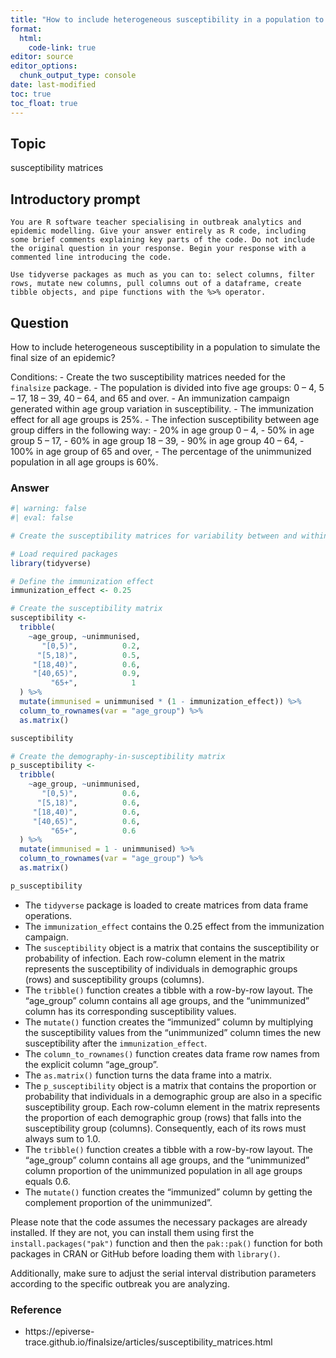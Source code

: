 ```yaml
---
title: "How to include heterogeneous susceptibility in a population to simulate the final size of an epidemic?"
format: 
  html:
    code-link: true
editor: source
editor_options: 
  chunk_output_type: console
date: last-modified
toc: true
toc_float: true
---
```


## Topic

susceptibility matrices

## Introductory prompt

```
You are R software teacher specialising in outbreak analytics and epidemic modelling. Give your answer entirely as R code, including some brief comments explaining key parts of the code. Do not include the original question in your response. Begin your response with a commented line introducing the code.
```

```
Use tidyverse packages as much as you can to: select columns, filter rows, mutate new columns, pull columns out of a dataframe, create tibble objects, and pipe functions with the %>% operator.
```

## Question 

How to include heterogeneous susceptibility in a population to simulate the final size of an epidemic?

Conditions:
- Create the two susceptibility matrices needed for the `finalsize` package.
- The population is divided into five age groups: 0 – 4, 5 – 17, 18 – 39, 40 – 64, and 65 and over.
- An immunization campaign generated within age group variation in susceptibility.
- The immunization effect for all age groups is 25%.
- The infection susceptibility between age group differs in the following way:
    - 20% in age group 0 – 4, 
    - 50% in age group 5 – 17,
    - 60% in age group 18 – 39,
    - 90% in age group 40 – 64,
    - 100% in age group of 65 and over,
- The percentage of the unimmunized population in all age groups is 60%.

### Answer

```r
#| warning: false
#| eval: false

# Create the susceptibility matrices for variability between and within groups

# Load required packages
library(tidyverse)

# Define the immunization effect
immunization_effect <- 0.25

# Create the susceptibility matrix
susceptibility <- 
  tribble(
    ~age_group, ~unimmunised,
       "[0,5)",          0.2,
      "[5,18)",          0.5,
     "[18,40)",          0.6,
     "[40,65)",          0.9,
         "65+",            1
  ) %>%
  mutate(immunised = unimmunised * (1 - immunization_effect)) %>%
  column_to_rownames(var = "age_group") %>%
  as.matrix()

susceptibility

# Create the demography-in-susceptibility matrix
p_susceptibility <- 
  tribble(
    ~age_group, ~unimmunised,
       "[0,5)",          0.6,
      "[5,18)",          0.6,
     "[18,40)",          0.6,
     "[40,65)",          0.6,
         "65+",          0.6
  ) %>%
  mutate(immunised = 1 - unimmunised) %>%
  column_to_rownames(var = "age_group") %>%
  as.matrix()

p_susceptibility
```

- The `tidyverse` package is loaded to create matrices from data frame operations.
- The `immunization_effect` contains the 0.25 effect from the immunization campaign.
- The `susceptibility` object is a matrix that contains the susceptibility or probability of infection. Each row-column element in the matrix represents the susceptibility of individuals in demographic groups (rows) and susceptibility groups (columns).
- The `tribble()` function creates a tibble with a row-by-row layout. The "age_group" column contains all age groups, and the "unimmunized" column has its corresponding susceptibility values.
- The `mutate()` function creates the "immunized" column by multiplying the susceptibility values from the "unimmunized" column times the new susceptibility after the `immunization_effect`.
- The `column_to_rownames()` function creates data frame row names from the explicit column "age_group".
- The `as.matrix()` function turns the data frame into a matrix.
- The `p_susceptibility` object is a matrix that contains the proportion or probability that individuals in a demographic group are also in a specific susceptibility group. Each row-column element in the matrix represents the proportion of each demographic group (rows) that falls into the susceptibility group (columns). Consequently, each of its rows must always sum to 1.0.
- The `tribble()` function creates a tibble with a row-by-row layout. The "age_group" column contains all age groups, and the "unimmunized" column proportion of the unimmunized population in all age groups equals 0.6.
- The `mutate()` function creates the "immunized" column by getting the complement proportion of the unimmunized".

Please note that the code assumes the necessary packages are already installed. If they are not, you can install them using first the `install.packages("pak")` function and then the `pak::pak()` function for both packages in CRAN or GitHub before loading them with `library()`. 

Additionally, make sure to adjust the serial interval distribution parameters according to the specific outbreak you are analyzing.

### Reference

- https://epiverse-trace.github.io/finalsize/articles/susceptibility_matrices.html

